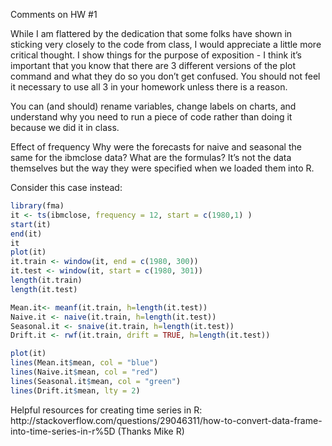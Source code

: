 Comments on HW #1

While I am flattered by the dedication that some folks have shown in sticking very closely to the code from class, I would appreciate a little more critical thought.  I show things for the purpose of exposition - I think it's important that you know that there are 3 different versions of the plot command and what they do so you don't get confused.  You should not feel it necessary to use all 3 in your homework unless there is a reason. 

You can (and should) rename variables, change labels on charts, and understand why you need to run a piece of code rather than doing it because we did it in class. 


Effect of frequency
Why were the forecasts for naive and seasonal the same for the ibmclose data?  What are the formulas?  It's not the data themselves but the way they were specified when we loaded them into R. 

Consider this case instead:
```{r}
library(fma)
it <- ts(ibmclose, frequency = 12, start = c(1980,1) )
start(it)
end(it)
it
plot(it)
it.train <- window(it, end = c(1980, 300))
it.test <- window(it, start = c(1980, 301))
length(it.train)
length(it.test)

Mean.it<- meanf(it.train, h=length(it.test))
Naive.it <- naive(it.train, h=length(it.test))
Seasonal.it <- snaive(it.train, h=length(it.test))
Drift.it <- rwf(it.train, drift = TRUE, h=length(it.test))

plot(it)
lines(Mean.it$mean, col = "blue")
lines(Naive.it$mean, col = "red")
lines(Seasonal.it$mean, col = "green")
lines(Drift.it$mean, lty = 2)
```

Helpful resources for creating time series in R:
http://stackoverflow.com/questions/29046311/how-to-convert-data-frame-into-time-series-in-r%5D (Thanks Mike R)